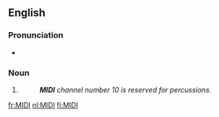 {{also|Midi|midi}}
{{wikipedia}}
==English==

===Pronunciation===
* {{IPA|/ˈmɪdi/|lang=en}}

===Noun===
{{en-noun|s}}

# {{initialism of|{{w|Musical Instrument Digital Interface}}|lang=en}}
#: '''''MIDI''' channel number 10 is reserved for percussions.''

[[fr:MIDI]]
[[nl:MIDI]]
[[fi:MIDI]]